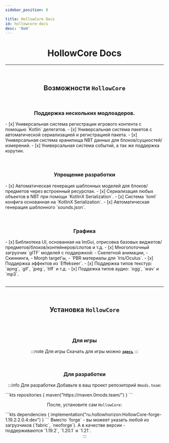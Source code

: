 ```yaml
---
sidebar_position: 0

title: HollowCore Docs
id: hollowcore-docs
desc: 'NaN'
---
```



<div align="center">

# HollowCore Docs

---

<br />

## Возможности `HollowCore`

<br />

### Поддержка нескольких модлоадеров.

<div align="left" id="hc-box">
- [x] Универсальная система регистрации игрового контента с помощью `Kotlin` делегатов.
- [x] Универсальная система пакетов с автоматической сериализацией и регистрацией пакета.
- [x] Универсальная система хранилища NBT данных для блоков/сущностей/измерений.
- [x] Универсальная система событий, а так же поддержка корутин.
</div>

<br />

<br />

### Упрощение разработки

<div align="left" id="hc-box">
- [x] Автоматическая генерация шаблонных моделей для блоков/предметов через встроенный ресурспак.
- [x] Сериализация любых объектов в NBT при помощи `KotlinX Serialization`.
- [x] Система `toml` конфига основанная на `KotlinX Serialization`.
- [x] Автоматическая генерация шаблонного `sounds.json`.
</div>

<br />

<br />

### Графика

<div align="left" id="hc-box">
- [x] Библиотека UI, основанная на ImGui, отрисовка базовых виджетов/предметов/блоков/контейнеров/слотов и т.д.
- [x] Многопоточный загрузчик `glTF` моделей с поддержкой:
  - Скелетной анимации,
  - Скиннинга,
  - Morph target'ы,
  - `PBR материалы для `Iris/Oculus`.
- [x] Поддержка эффектов из `Effekseer`.
- [x] Поддержка типов текстур: `apng`, `gif`, `jpeg`, `tiff` и т.д.
- [x] Поддежка типов аудио: `ogg`, `wav` и `mp3`.
</div>

<br />

---

<br />

## Установка `HollowCore`

<br />
<br />

### Для игры
:::note Для игры
Скачать для игры можно [**`здесь`**](../../1-hollowengine/98-downloads-mods.mdx#HollowCore)
:::

<br />

### Для разработки
:::info Для разработки
Добавьте в ваш проект репозиторий `0mods.team`:
<div align="left">
```kts
repositories {
  maven("https://maven.0mods.team/")
}
```
</div>

После, установите сам `HollowCore`:
<div align="left">
```kts
dependencies {
  implementation("ru.hollowhorizon:HollowCore-forge-1.19.2:2.0.4:dev")
}
```
Вместо `forge` - вы можеет указать любой из загрузчиков (`fabric`, `neoforge`).
А в качестве версии - поддерживаются `1.19.2`, `1.20.1` и `1.21`.
</div>
:::

</div>